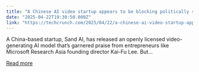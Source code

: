 ```yaml
---
title: "A Chinese AI video startup appears to be blocking politically sensitive images"
date: "2025-04-22T19:30:50.000Z"
link: "https://techcrunch.com/2025/04/22/a-chinese-ai-video-startup-appears-to-be-blocking-politically-sensitive-images/"
---
```


A China-based startup, Sand AI, has released an openly licensed video-generating AI model that&#8217;s garnered praise from entrepreneurs like Microsoft Research Asia founding director Kai-Fu Lee. But...

[Read more](https://techcrunch.com/2025/04/22/a-chinese-ai-video-startup-appears-to-be-blocking-politically-sensitive-images/)
